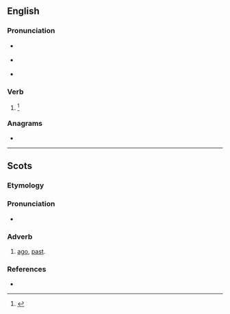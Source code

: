 ==English==

===Pronunciation===
* {{a|RP}} {{IPA|en|/əˈbaɪ/}}
* {{a|US}} {{IPA|en|/əˈbaɪ/}}
* {{rhymes|en|aɪ|s=2}}

===Verb===
{{en-verb|abyes|abying|pres_ptc2=abyeing|abought}}

# {{alternative spelling of|en|aby}}<ref name=DSL>{{R:DSL|pos=n}}</ref>

===Anagrams===
* {{anagrams|en|a=abey|Abey|Baye|abey|beya|eBay}}

----

==Scots==

===Etymology===
{{prefix|sco|a|by|t2=before, by the time that}}

===Pronunciation===
* {{IPA|sco|/əˈbaɪ/}}

===Adverb===
{{sco-adv|-}}

# [[ago]], [[past]].

===References===
* {{R:DSL|pos=adv}}